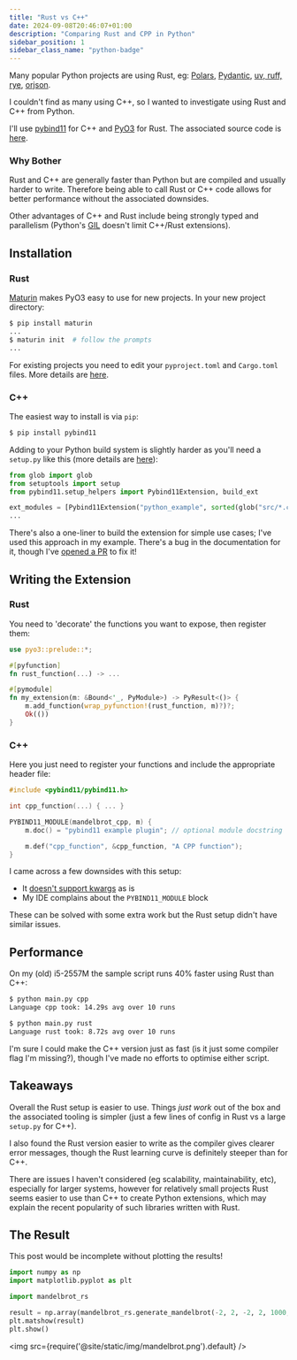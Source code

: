 ```yaml
---
title: "Rust vs C++"
date: 2024-09-08T20:46:07+01:00
description: "Comparing Rust and CPP in Python"
sidebar_position: 1
sidebar_class_name: "python-badge"
---
```


Many popular Python projects are using Rust, eg: [Polars](https://github.com/pola-rs/polars), [Pydantic](https://github.com/pydantic/pydantic), [uv, ruff, rye](https://github.com/astral-sh), [orjson](https://github.com/ijl/orjson).

I couldn't find as many using C++, so I wanted to investigate using Rust and C++ from Python.

I'll use [pybind11](https://pybind11.readthedocs.io/en/stable/index.html#) for C++ and [PyO3](https://github.com/PyO3/pyo3) for Rust. The associated source code is [here](https://github.com/nikulpatel3141/MandelbrotPyRsCpp).

### Why Bother

Rust and C++ are generally faster than Python but are compiled and usually harder to write. Therefore being able to call Rust or C++ code allows for better performance without the associated downsides.

Other advantages of C++ and Rust include being strongly typed and parallelism (Python's [GIL](https://realpython.com/python-gil/) doesn't limit C++/Rust extensions).


## Installation

### Rust

[Maturin](https://github.com/PyO3/maturin) makes PyO3 easy to use for new projects. In your new project directory:

```bash
$ pip install maturin
...
$ maturin init  # follow the prompts
...
```

For existing projects you need to edit your `pyproject.toml` and `Cargo.toml` files. More details are [here](https://pyo3.rs/v0.22.2/getting-started#adding-to-an-existing-project).

### C++

The easiest way to install is via `pip`:

```bash
$ pip install pybind11
```

Adding to your Python build system is slightly harder as you'll need a `setup.py` like this (more details are [here](https://pybind11.readthedocs.io/en/stable/compiling.html#modules-with-setuptools)):

```python
from glob import glob
from setuptools import setup
from pybind11.setup_helpers import Pybind11Extension, build_ext

ext_modules = [Pybind11Extension("python_example", sorted(glob("src/*.cpp")))]
...
```

There's also a one-liner to build the extension for simple use cases; I've used this approach in my example. There's a bug in the documentation for it, though I've [opened a PR](https://github.com/pybind/pybind11/pull/5360) to fix it!

## Writing the Extension

### Rust

You need to 'decorate' the functions you want to expose, then register them:

```rust
use pyo3::prelude::*;

#[pyfunction]
fn rust_function(...) -> ...

#[pymodule]
fn my_extension(m: &Bound<'_, PyModule>) -> PyResult<()> {
    m.add_function(wrap_pyfunction!(rust_function, m)?)?;
    Ok(())
}

```

### C++

Here you just need to register your functions and include the appropriate header file:

```cpp
#include <pybind11/pybind11.h>

int cpp_function(...) { ... }

PYBIND11_MODULE(mandelbrot_cpp, m) {
    m.doc() = "pybind11 example plugin"; // optional module docstring

    m.def("cpp_function", &cpp_function, "A CPP function");
}

```

I came across a few downsides with this setup:

- It [doesn't support kwargs](https://pybind11.readthedocs.io/en/stable/advanced/functions.html#accepting-args-and-kwargs) as is
- My IDE complains about the `PYBIND11_MODULE` block

These can be solved with some extra work but the Rust setup didn't have similar issues.

## Performance

On my (old) i5-2557M the sample script runs 40% faster using Rust than C++:

```bash
$ python main.py cpp
Language cpp took: 14.29s avg over 10 runs

$ python main.py rust
Language rust took: 8.72s avg over 10 runs
```

I'm sure I could make the C++ version just as fast (is it just some compiler flag I'm missing?), though I've made no efforts to optimise either script.


## Takeaways

Overall the Rust setup is easier to use. Things *just work* out of the box and the associated tooling is simpler (just a few lines of config in Rust vs a large `setup.py` for C++).

I also found the Rust version easier to write as the compiler gives clearer error messages, though the Rust learning curve is definitely steeper than for C++.

There are issues I haven't considered (eg scalability, maintainability, etc), especially for larger systems, however for relatively small projects Rust seems easier to use than C++ to create Python extensions, which may explain the recent popularity of such libraries written with Rust.


## The Result

This post would be incomplete without plotting the results!

```python
import numpy as np
import matplotlib.pyplot as plt

import mandelbrot_rs

result = np.array(mandelbrot_rs.generate_mandelbrot(-2, 2, -2, 2, 1000, 10)).reshape(1000, 1000)
plt.matshow(result)
plt.show()
```

<img src={require('@site/static/img/mandelbrot.png').default} />

